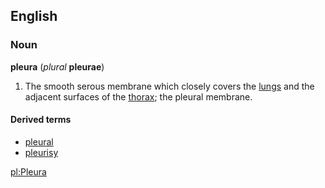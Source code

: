 {{wikipedia}}

==English==
===Noun===
'''pleura''' (''plural'' '''pleurae''')

# {{anatomy}} The smooth serous membrane which closely covers the [[lung]]s and the adjacent surfaces of the [[thorax]]; the pleural membrane.

====Derived terms====
*[[pleural]]
*[[pleurisy]]

[[pl:Pleura]]